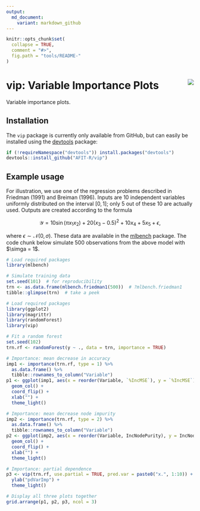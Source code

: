 ```yaml
---
output:
  md_document:
    variant: markdown_github
---
```


<!-- README.md is generated from README.Rmd. Please edit that file -->

```r
knitr::opts_chunk$set(
  collapse = TRUE,
  comment = "#>",
  fig.path = "tools/README-"
)
```

# vip: Variable Importance Plots <img src="tools/vip-logo.png" align="right" />

Variable importance plots.


## Installation

The `vip` package is currently only available from GitHub, but can easily be installed using the [devtools](https://CRAN.R-project.org/package=devtools) package:
```r
if (!requireNamespace("devtools")) install.packages("devtools")
devtools::install_github("AFIT-R/vip")
```


## Example usage

For illustration, we use one of the regression problems described in Friedman (1991) and Breiman (1996). Inputs are 10 independent variables uniformly distributed on the interval $\left[0, 1\right]$; only 5 out of these 10 are actually used. Outputs are created according to the formula

$$
\mathcal{Y} = 10 \sin\left(\pi x_1 x_2\right) + 20 \left(x_3 - 0.5\right) ^ 2 + 10 x_4 + 5 x_5 + \epsilon,
$$

where $\epsilon \sim \mathcal{N}\left(0, \sigma\right)$. These data are available in the [mlbench](https://CRAN.R-project.org/package=mlbench) package. The code chunk below simulate 500 observations from the above model with $\simga = 1$.
```r
# Load required packages
library(mlbench)

# Simulate training data
set.seed(101)  # for reproducibility
trn <- as.data.frame(mlbench.friedman1(500))  # ?mlbench.friedman1
tibble::glimpse(trn)  # take a peek
```


```r
# Load required packages
library(ggplot2)
library(magrittr)
library(randomForest)  
library(vip)

# Fit a random forest
set.seed(102)
trn.rf <- randomForest(y ~ ., data = trn, importance = TRUE)

# Importance: mean decrease in accuracy
imp1 <- importance(trn.rf, type = 1) %>%
  as.data.frame() %>%
  tibble::rownames_to_column("Variable")
p1 <- ggplot(imp1, aes(x = reorder(Variable, `%IncMSE`), y = `%IncMSE`)) +
  geom_col() +
  coord_flip() +
  xlab("") +
  theme_light()

# Importance: mean decrease node impurity
imp2 <- importance(trn.rf, type = 2) %>%
  as.data.frame() %>%
  tibble::rownames_to_column("Variable")
p2 <- ggplot(imp2, aes(x = reorder(Variable, IncNodePurity), y = IncNodePurity)) +
  geom_col() +
  coord_flip() +
  xlab("") +
  theme_light()

# Importance: partial dependence
p3 <- vip(trn.rf, use.partial = TRUE, pred.var = paste0("x.", 1:10)) +
  ylab("pdVarImp") +
  theme_light()

# Display all three plots together
grid.arrange(p1, p2, p3, ncol = 3)
```

